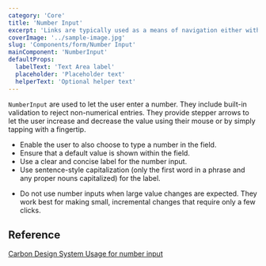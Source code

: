```yaml
---
category: 'Core'
title: 'Number Input'
excerpt: 'Links are typically used as a means of navigation either within the application, to a place outside, or to a resource.'
coverImage: '../sample-image.jpg'
slug: 'Components/form/Number Input'
mainComponent: 'NumberInput'
defaultProps:
  labelText: 'Text Area label'
  placeholder: 'Placeholder text'
  helperText: 'Optional helper text'
---
```


`NumberInput` are used to let the user enter a number. They include built-in validation to reject non-numerical entries. They provide stepper arrows to let the user increase and decrease the value using their mouse or by simply tapping with a fingertip.

<DoUse>
    
- Enable the user to also choose to type a number in the field.
- Ensure that a default value is shown within the field.
- Use a clear and concise label for the number input.
- Use sentence-style capitalization (only the first word in a phrase and any proper nouns capitalized) for the label.

</DoUse>

<DoNotUse>

- Do not use number inputs when large value changes are expected. They work best for making small, incremental changes that require only a few clicks.

</DoNotUse>

## Reference

[Carbon Design System Usage for number input](https://www.carbondesignsystem.com/components/number-input/usage)
